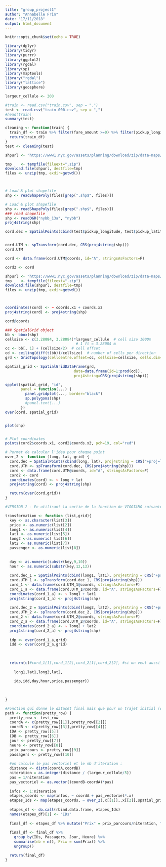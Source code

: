 ```yaml
---
title: "group_project1"
author: "Annabelle Frin"
date: "17/11/2018"
output: html_document
---
```


```r
knitr::opts_chunk$set(echo = TRUE)
```




```r
library(dplyr)
library(tidyr)
library(purrr)
library(ggplot2)
library(rgdal)
library(sp)
library(maptools)
library("rgdal")
library("lattice")
library(geosphere)

largeur_cellule <- 200

```


```r
#train <- read.csv("train.csv", sep = ",")
test <- read.csv("train-000.csv", sep = ",")
#head(train)
summary(test)

cleaning <- function(train) {
  train_df <- train %>% filter(fare_amount >=0) %>% filter(pickup_longitude > -100, pickup_longitude < -50, pickup_latitude > 20, pickup_latitude < 60, dropoff_longitude > -100, dropoff_longitude < -50, dropoff_latitude > 20, dropoff_latitude < 60)
  return(train_df)
}
test <- cleaning(test)
```

```r



shpurl <- "https://www1.nyc.gov/assets/planning/download/zip/data-maps/open-data/nybb_13a.zip"

tmp    <- tempfile(fileext=".zip")
download.file(shpurl, destfile=tmp)
files <- unzip(tmp, exdir=getwd())



# Load & plot shapefile
shp <- readShapePoly(files[grep(".shp$", files)])

# Load & plot shapefile
shp <- readShapePoly(files[grep(".shp$", files)])
### read shapefile
shp <- readOGR("nybb_13a", "nybb")
proj4string(shp) 

cord.dec = SpatialPoints(cbind(test$pickup_longitude, test$pickup_latitude), proj4string = CRS("+proj=longlat"))


cord.UTM <- spTransform(cord.dec, CRS(proj4string(shp)))
cord.UTM

cord <- data.frame(cord.UTM@coords, id="A", stringsAsFactors=F)

cord2 <- cord

shpurl <- "https://www1.nyc.gov/assets/planning/download/zip/data-maps/open-data/nybb_13a.zip"
tmp    <- tempfile(fileext=".zip")
download.file(shpurl, destfile=tmp)
files <- unzip(tmp, exdir=getwd())



coordinates(cord) <- ~ coords.x1 + coords.x2
proj4string(cord) <- proj4string(shp)

cord@coords

### SpatialGrid object
bb <- bbox(shp)
cellsize <- c(3.28084, 3.28084)*largeur_cellule  # cell size 1000m
                                # 1 ft = 3.28084 m
cc <- bb[, 1] + (cellsize/2)  # cell offset
cd <- ceiling(diff(t(bb))/cellsize)  # number of cells per direction
grd <- GridTopology(cellcentre.offset=cc, cellsize=cellsize, cells.dim=cd)

spatial_grid <- SpatialGridDataFrame(grd,
                               data=data.frame(id=1:prod(cd)),
                               proj4string=CRS(proj4string(shp)))   

spplot(spatial_grid, "id",
       panel = function(...) {
         panel.gridplot(..., border="black")
         sp.polygons(shp)
         #panel.text(...)
       })
over(cord, spatial_grid)


plot(shp)


# Plot coordinates
points(cord2$coords.x1, cord2$coords.x2, pch=19, col="red")
```

```r
# Permet de calculer l'idea pour chaque point 
over_2 <- function (long, lat, grid) {
  cord.dec = SpatialPoints(cbind(long, lat), proj4string = CRS("+proj=longlat"))
  cord.UTM <- spTransform(cord.dec, CRS(proj4string(shp)))
  cord <- data.frame(cord.UTM@coords, id="A", stringsAsFactors=F)
  cord2 <- cord
  coordinates(cord) <- ~ long + lat
  proj4string(cord) <- proj4string(shp)

  return(over(cord,grid))
}


```



```r

#VERSION 2 - En utilisant la sortie de la fonction de VIGGIANO suivante :

transformation <- function (list,grid){
  key <- as.character(list[3])
  price <- as.numeric(list[2])
  long1 <- as.numeric(list[4])
  lat1 <- as.numeric(list[5])
  long2 <-as.numeric( list[6])
  lat2 <- as.numeric(list[7])
  passenger <- as.numeric(list[8])
  
 
  day <- as.numeric(substr(key,9,10))
  hour <- as.numeric(substr(key,12,13))
  
  cord.dec_1 = SpatialPoints(cbind(long1, lat1), proj4string = CRS("+proj=longlat"))
  cord.UTM_1 <- spTransform(cord.dec_1, CRS(proj4string(shp)))
  cord_1 <- data.frame(cord.UTM_1@coords, stringsAsFactors=F)
  cord_1_a <- data.frame(cord.UTM_1@coords, id="A", stringsAsFactors=F)
  coordinates(cord_1_a) <- ~ long1 + lat1
  proj4string(cord_1_a) <- proj4string(shp)
  
  cord.dec_2 = SpatialPoints(cbind(long2, lat2), proj4string = CRS("+proj=longlat"))
  cord.UTM_2 <- spTransform(cord.dec_2, CRS(proj4string(shp)))
  cord_2 <- data.frame(cord.UTM_2@coords, stringsAsFactors=F)
  cord_2_a <- data.frame(cord.UTM_2@coords, id="A", stringsAsFactors=F)
  coordinates(cord_2_a) <- ~ long2 + lat2
  proj4string(cord_2_a) <- proj4string(shp)
  
  idp <- over(cord_1_a,grid)
  idd <- over(cord_2_a,grid)
  
  
  
  return(c(#cord_1[1],cord_1[2],cord_2[1],cord_2[2], #si on veut aussi les UTM
    
    long1,lat1,long2,lat2,
    
    idp,idd,day,hour,price,passenger))
  
  
  
}

#Fonction qui donne le dataset final mais que pour un trajet initial (de A à B) 
path <- function(pretty_row) {
  pretty_row <- test_row
  coordA <- c(pretty_row[[1]],pretty_row[[2]])
  coordB <- c(pretty_row[[3]],pretty_row[[4]])
  IDA <- pretty_row[[5]]
  IDB <- pretty_row[[6]]
  jour <- pretty_row[[7]]
  heure <- pretty_row[[8]]
  prix_parcours <- pretty_row[[9]]
  passagers <- pretty_row[[10]]
  
  #on calcule le pas vectoriel et le nb d'itération :
  distance <- distm(coordA,coordB)
  niteration = as.integer(distance / (largeur_cellule/5))
  pas = 1/niteration
  pas_vectoriel <- as.vector((coordB-coordA)*pas)
  
  infos <- 1:niteration
  etapes_coords <- map(infos, ~ coordA + pas_vectoriel*.x)
  etapes_Ids <- map(etapes_coords, ~ over_2(.x[[1]],.x[[2]],spatial_grid)[[1,1]])
  
  etapes_df <- do.call(rbind.data.frame, etapes_Ids)
  names(etapes_df)[1] <- "IDs"
  
  final_df <- etapes_df %>% mutate("Prix" = prix_parcours/niteration, "Passagers" = passagers, "Jour" = jour, "Heure" = heure)
  
  final_df <- final_df %>% 
    group_by(IDs, Passagers, Jour, Heure) %>% 
    summarise(nb = n(), Prix = sum(Prix)) %>% 
    ungroup()  

  return(final_df)
}


```


